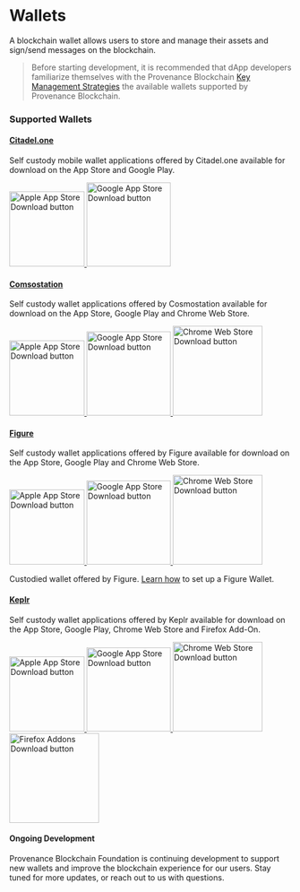 # Wallets

A blockchain wallet allows users to store and manage their assets and sign/send messages on the blockchain.

> Before starting development, it is recommended that dApp developers familiarize themselves with the Provenance Blockchain
> [Key Management Strategies](/docs/pb/integrating/integrating-with-p8e/p8e-contract-execution-environment-p8e/key-management/)
> the available wallets supported by Provenance Blockchain.

### Supported Wallets

#### [Citadel.one](https://citadel.one/)

Self custody mobile wallet applications offered by Citadel.one available for download on the App Store and Google Play.

<div className="flex flex-wrap gap-2">
  <a href="https://apps.apple.com/app/citadel-one/id1546701475">
    <img
      src="/img/appStoreBadge.svg"
      alt="Apple App Store Download button"
      role="button"
      width="134px"
    />
  </a>
  <a href="https://play.google.com/store/apps/details?id=one.citadel.mobile">
    <img
      src="/img/googlePlayBadge.png"
      alt="Google App Store Download button"
      role="button"
      width="150px"
    />
  </a>
</div>

#### [Comsostation](https://wallet.cosmostation.io/cosmos)

Self custody wallet applications offered by Cosmostation available for download on the App Store, Google Play and Chrome Web Store.

<div className="flex flex-wrap gap-2">
  <a href="https://apps.apple.com/app/cosmostation/id1459830339">
    <img
      src="/img/appStoreBadge.svg"
      alt="Apple App Store Download button"
      role="button"
      width="134px"
    />
  </a>
  <a href="https://play.google.com/store/apps/details?id=wannabit.io.cosmostaion">
    <img
      src="/img/googlePlayBadge.png"
      alt="Google App Store Download button"
      role="button"
      width="150px"
    />
  </a>
  <a href="https://chrome.google.com/webstore/detail/cosmostation-wallet/fpkhgmpbidmiogeglndfbkegfdlnajnf">
    <img
      src="/img/chromeWebStore.png"
      alt="Chrome Web Store Download button"
      role="button"
      width="160px"
    />
  </a>
</div>

#### [Figure](https://www.figure.com/wallet/)

Self custody wallet applications offered by Figure available for download on the App Store, Google Play and Chrome Web Store.

<div className="flex flex-wrap gap-2 mb-5">
  <a href="https://apps.apple.com/app/figure-wallet/id6444263900">
    <img
      src="/img/appStoreBadge.svg"
      alt="Apple App Store Download button"
      role="button"
      width="134px"
    />
  </a>
  <a href="https://play.google.com/store/apps/details?id=com.figure.mobile.wallet">
    <img
      src="/img/googlePlayBadge.png"
      alt="Google App Store Download button"
      role="button"
      width="150px"
    />
  </a>
  <a href="https://chrome.google.com/webstore/detail/figure-wallet/mgbfflhghaohmaecmaggieniidindaoc">
    <img
      src="/img/chromeWebStore.png"
      alt="Chrome Web Store Download button"
      role="button"
      width="160px"
    />
  </a>
</div>

Custodied wallet offered by Figure. <a href="https://www.figure.com/wallet/set-up-a-wallet/">Learn how</a> to set up a Figure Wallet.

#### [Keplr](https://www.keplr.app/)

Self custody wallet applications offered by Keplr available for download on the App Store, Google Play, Chrome Web Store and Firefox Add-On.

<div className="flex flex-wrap gap-2">
  <a href="https://apps.apple.com/app/keplr-wallet/id1567851089">
    <img
      src="/img/appStoreBadge.svg"
      alt="Apple App Store Download button"
      role="button"
      width="134px"
    />
  </a>
  <a href="https://play.google.com/store/apps/details?id=com.chainapsis.keplr">
    <img
      src="/img/googlePlayBadge.png"
      alt="Google App Store Download button"
      role="button"
      width="150px"
    />
  </a>
  <a href="https://chrome.google.com/webstore/detail/keplr/dmkamcknogkgcdfhhbddcghachkejeap?hl=en">
    <img
      src="/img/chromeWebStore.png"
      alt="Chrome Web Store Download button"
      role="button"
      width="160px"
    />
  </a>
  <a href="https://addons.mozilla.org/en-US/firefox/addon/keplr/">
    <img
      src="/img/firefoxAddonsBadge.png"
      alt="Firefox Addons Download button"
      role="button"
      width="160px"
    />
  </a>
</div>

#### Ongoing Development

Provenance Blockchain Foundation is continuing development to support new wallets and improve the blockchain experience for our users. Stay tuned for more updates, or reach out to us with questions.
